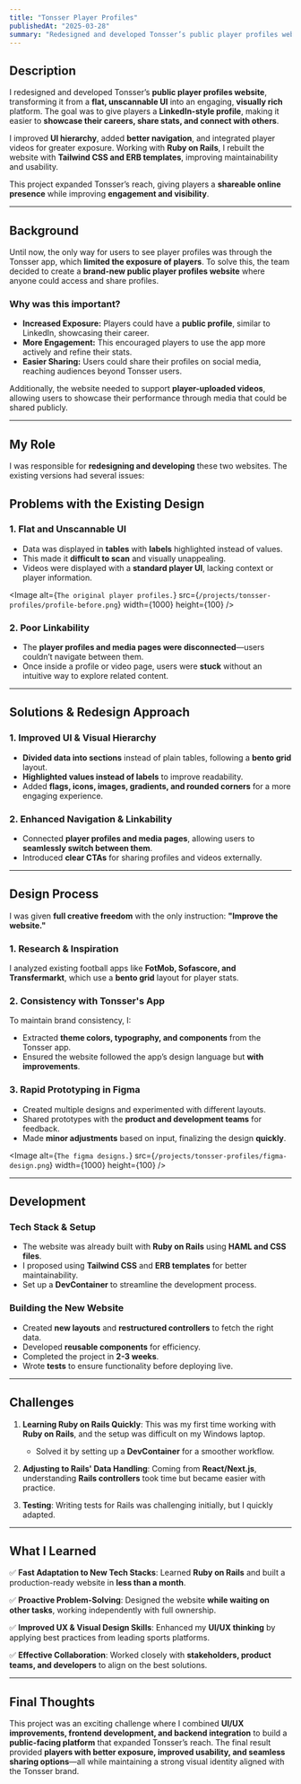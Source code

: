```yaml
---
title: "Tonsser Player Profiles"
publishedAt: "2025-03-28"
summary: "Redesigned and developed Tonsser’s public player profiles website, improving UI, navigation, and shareability while enhancing player exposure."
---
```


## Description

I redesigned and developed Tonsser’s **public player profiles website**, transforming it from a **flat, unscannable UI** into an engaging, **visually rich** platform. The goal was to give players a **LinkedIn-style profile**, making it easier to **showcase their careers, share stats, and connect with others**.

I improved **UI hierarchy**, added **better navigation**, and integrated player videos for greater exposure. Working with **Ruby on Rails**, I rebuilt the website with **Tailwind CSS and ERB templates**, improving maintainability and usability.

This project expanded Tonsser’s reach, giving players a **shareable online presence** while improving **engagement and visibility**.

<ScreenShots id="tonsser-profiles" />

---

## Background

Until now, the only way for users to see player profiles was through the Tonsser app, which **limited the exposure of players**. To solve this, the team decided to create a **brand-new public player profiles website** where anyone could access and share profiles.

### Why was this important?

- **Increased Exposure:** Players could have a **public profile**, similar to LinkedIn, showcasing their career.
- **More Engagement:** This encouraged players to use the app more actively and refine their stats.
- **Easier Sharing:** Users could share their profiles on social media, reaching audiences beyond Tonsser users.

Additionally, the website needed to support **player-uploaded videos**, allowing users to showcase their performance through media that could be shared publicly.

---

## My Role

I was responsible for **redesigning and developing** these two websites. The existing versions had several issues:

## Problems with the Existing Design

### 1. Flat and Unscannable UI

- Data was displayed in **tables** with **labels** highlighted instead of values.
- This made it **difficult to scan** and visually unappealing.
- Videos were displayed with a **standard player UI**, lacking context or player information.

<Image
  alt={`The original player profiles.`}
  src={`/projects/tonsser-profiles/profile-before.png`}
  width={1000}
  height={100}
/>

### 2. Poor Linkability

- The **player profiles and media pages were disconnected**—users couldn’t navigate between them.
- Once inside a profile or video page, users were **stuck** without an intuitive way to explore related content.

---

## Solutions & Redesign Approach

### 1. **Improved UI & Visual Hierarchy**

- **Divided data into sections** instead of plain tables, following a **bento grid** layout.
- **Highlighted values instead of labels** to improve readability.
- Added **flags, icons, images, gradients, and rounded corners** for a more engaging experience.

### 2. **Enhanced Navigation & Linkability**

- Connected **player profiles and media pages**, allowing users to **seamlessly switch between them**.
- Introduced **clear CTAs** for sharing profiles and videos externally.

---

## Design Process

I was given **full creative freedom** with the only instruction: **"Improve the website."**

### 1. **Research & Inspiration**

I analyzed existing football apps like **FotMob, Sofascore, and Transfermarkt**, which use a **bento grid** layout for player stats.

### 2. **Consistency with Tonsser's App**

To maintain brand consistency, I:

- Extracted **theme colors, typography, and components** from the Tonsser app.
- Ensured the website followed the app’s design language but **with improvements**.

### 3. **Rapid Prototyping in Figma**

- Created multiple designs and experimented with different layouts.
- Shared prototypes with the **product and development teams** for feedback.
- Made **minor adjustments** based on input, finalizing the design **quickly**.

<Image
  alt={`The figma designs.`}
  src={`/projects/tonsser-profiles/figma-design.png`}
  width={1000}
  height={100}
/>

---

## Development

### **Tech Stack & Setup**

- The website was already built with **Ruby on Rails** using **HAML and CSS files**.
- I proposed using **Tailwind CSS** and **ERB templates** for better maintainability.
- Set up a **DevContainer** to streamline the development process.

<TechStack id="tonsser-profiles" />

### **Building the New Website**

- Created **new layouts** and **restructured controllers** to fetch the right data.
- Developed **reusable components** for efficiency.
- Completed the project in **2-3 weeks**.
- Wrote **tests** to ensure functionality before deploying live.

---

## Challenges

1. **Learning Ruby on Rails Quickly**: This was my first time working with **Ruby on Rails**, and the setup was difficult on my Windows laptop.

   - Solved it by setting up a **DevContainer** for a smoother workflow.

2. **Adjusting to Rails' Data Handling**: Coming from **React/Next.js**, understanding **Rails controllers** took time but became easier with practice.

3. **Testing**: Writing tests for Rails was challenging initially, but I quickly adapted.

---

## What I Learned

✅ **Fast Adaptation to New Tech Stacks**: Learned **Ruby on Rails** and built a production-ready website in **less than a month**.

✅ **Proactive Problem-Solving**: Designed the website **while waiting on other tasks**, working independently with full ownership.

✅ **Improved UX & Visual Design Skills**: Enhanced my **UI/UX thinking** by applying best practices from leading sports platforms.

✅ **Effective Collaboration**: Worked closely with **stakeholders, product teams, and developers** to align on the best solutions.

---

## Final Thoughts

This project was an exciting challenge where I combined **UI/UX improvements, frontend development, and backend integration** to build a **public-facing platform** that expanded Tonsser’s reach. The final result provided **players with better exposure, improved usability, and seamless sharing options**—all while maintaining a strong visual identity aligned with the Tonsser brand.
